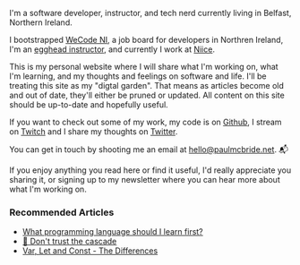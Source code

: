 I'm a software developer, instructor, and tech nerd currently living in Belfast, Northern Ireland.

I bootstrapped [WeCode NI](https://wecodeni.com), a job board for developers in Northren Ireland, I'm an [egghead instructor](https://egghead.io/instructors/paul-mcbride?af=auhexg), and currently I work at [Niice](https://niice.co).

This is my personal website where I will share what I'm working on, what I'm learning, and my thoughts and feelings on software and life. I'll be treating this site as my "digtal garden". That means as articles become old and out of date, they'll either be pruned or updated. All content on this site should be up-to-date and hopefully useful.

If you want to check out some of my work, my code is on [Github](https://github.com/ThePaulMcBride), I stream on [Twitch](https://twitch.tv/ThePaulMcBride) and I share my thoughts on [Twitter](https://twitter.com/ThePaulMcBride).

You can get in touch by shooting me an email at [hello@paulmcbride.net](mailto:hello@paulmcbride.net). 📬

If you enjoy anything you read here or find it useful, I'd really appreciate you sharing it, or signing up to my newsletter where you can hear more about what I'm working on.

### Recommended Articles

- [What programming language should I learn first?](/what-programming-language-should-i-learn-first)
- [🌊 Don't trust the cascade](/dont-trust-the-cascade)
- [Var, Let and Const - The Differences](/var-let-const)
